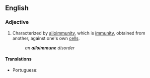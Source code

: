 ==English==

===Adjective===
{{en-adj|-}}
# {{context|pathology|lang=en}} Characterized by [[alloimmunity]], which is [[immunity]], obtained from another, against one's own [[cell]]s.
#: ''an '''alloimmune''' disorder''

====Translations====
{{trans-top|characterized by alloimmunity}}
* Portuguese: {{t|pt|aloimune}}
{{trans-mid}}
{{trans-bottom}}